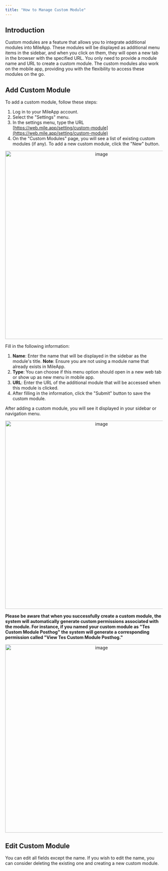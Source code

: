 ```yaml
---
title: "How to Manage Custom Module"
---
```

## Introduction

Custom modules are a feature that allows you to integrate additional modules into MileApp. These modules will be displayed as additional menu items in the sidebar, and when you click on them, they will open a new tab in the browser with the specified URL. You only need to provide a module name and URL to create a custom module. The custom modules also work on the mobile app, providing you with the flexibility to access these modules on the go.

## Add Custom Module

To add a custom module, follow these steps:
1. Log in to your MileApp account.
2. Select the "Settings" menu.
3. In the settings menu, type the URL [https://web.mile.app/setting/custom-module](https://web.mile.app/setting/custom-module)
4. On the "Custom Modules" page, you will see a list of existing custom modules (if any). To add a new custom module, click the "New" button.

<div align="center">
  <img src="https://t3837933.p.clickup-attachments.com/t3837933/03ed0b13-fff1-4328-9f01-9018a09431eb/image.png" alt="image" width="600" />
</div>

Fill in the following information:
1. **Name**: Enter the name that will be displayed in the sidebar as the module's title. **Note**: Ensure you are not using a module name that already exists in MileApp.
2. **Type**: You can choose if this menu option should open in a new web tab or show up as new menu in mobile app.
3. **URL**: Enter the URL of the additional module that will be accessed when this module is clicked.
4. After filling in the information, click the "Submit" button to save the custom module.

After adding a custom module, you will see it displayed in your sidebar or navigation menu.

<div align="center">
  <img src="https://t3837933.p.clickup-attachments.com/t3837933/e6cbb4a1-e0bd-481d-a85a-66c800211aa7/image.png" alt="image" width="600" />
</div>

**Please be aware that when you successfully create a custom module, the system will automatically generate custom permissions associated with the module. For instance, if you named your custom module as "Tes Custom Module Posthog" the system will generate a corresponding permission called "View Tes Custom Module Posthog."**

<div align="center">
  <img src="https://t3837933.p.clickup-attachments.com/t3837933/fb4f6971-5b12-44f3-9118-6123ebaca726/image.png" alt="image" width="600" />
</div>

## Edit Custom Module
You can edit all fields except the name. If you wish to edit the name, you can consider deleting the existing one and creating a new custom module.